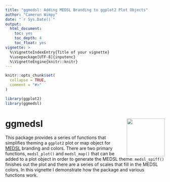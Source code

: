 ```yaml
---
title: "ggmedsl: Adding MEDSL Branding to ggplot2 Plot Objects"
author: "Cameron Wimpy"
date: "`r Sys.Date()`"
output:  
  html_document:
    toc: yes
    toc_depth: 4
    toc_float: yes
vignette: >
  %\VignetteIndexEntry{Title of your vignette}
  %\usepackage[UTF-8]{inputenc}
  %\VignetteEngine{knitr::knitr}
---
```


```r
knitr::opts_chunk$set(
  collapse = TRUE,
  comment = "#>"
)

library(ggplot2)
library(ggmedsl)
```

# ggmedsl <img src="../man/figures/logo_small.png" align="right" height=120/>

This package provides a series of functions that simplifies theming a `ggplot2` plot or map object for [MEDSL](http://electionlab.mit.edu) branding and colors. There are two primary functions, `medsl_plot()` and `medsl_map()` that can be added to a plot object in order to generate the MEDSL theme. `medsl_spiff()` finishes out the plot and there are a series of scales that fill in the MEDSL colors. In this vignette I demonstrate how the package and various functions work.


